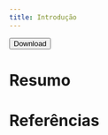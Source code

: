 ```yaml
---
title: Introdução
---
```


<a href = "../intro.zip"><button>Download</button></a>

# Resumo

# Referências
